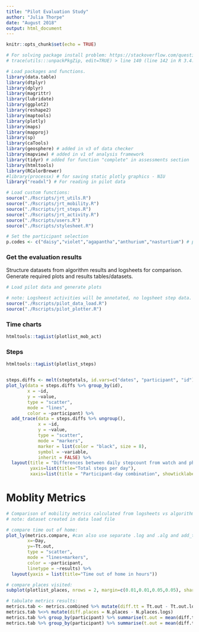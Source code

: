 ```yaml
---
title: "Pilot Evaluation Study"
author: "Julia Thorpe"
date: "August 2018"
output: html_document
---
```


```r
knitr::opts_chunk$set(echo = TRUE)

# For solving package install problem: https://stackoverflow.com/questions/5700505/windows-7-update-packages-problem-unable-to-move-temporary-installation
# trace(utils:::unpackPkgZip, edit=TRUE) > line 140 (line 142 in R 3.4.4) > Sys.sleep(0.5) > Sys.sleep(2)

# Load packages and functions.
library(data.table)
library(dtplyr)
library(dplyr)
library(magrittr)
library(lubridate)
library(ggplot2)
library(reshape2)
library(maptools)
library(plotly)
library(maps)
library(mapproj)
library(sp)
library(caTools)
library(geosphere) # added in v3 of data checker
library(mapview) # added in v1 of analysis framework
library(tidyr) # added for function "complete" in assessments section
library(htmltools)
library(RColorBrewer)
#library(processx) # for saving static plotly graphics - NIU 
library("readxl") # For reading in pilot data

# Load custom functions:
source("./Rscripts/jrt_utils.R")
source("./Rscripts/jrt_mobility.R")
source("./Rscripts/jrt_steps.R")
source("./Rscripts/jrt_activity.R")
source("./Rscripts/users.R")
source("./Rscripts/stylesheet.R")

# Set the participant selection
p.codes <- c("daisy","violet","agapantha","anthurium","nasturtium") # pilot #
```

### Get the evaluation results
Structure datasets from algorithm results and logsheets for comparison. Generate required plots and results tables/datasets.

```r

# Load pilot data and generate plots

# note: Logsheest activities will be annotated, no logsheet step data.
source("./Rscripts/pilot_data_load.R")
source("./Rscripts/pilot_plotter.R")

```

### Time charts
```r

htmltools::tagList(plotlist_mob_act)

```

### Steps
```r

htmltools::tagList(plotlist_steps)


steps.diffs <- melt(steptotals, id.vars=c("dates", "participant", "id"))
plot_ly(data = steps.diffs %>% group_by(id),
        x = ~id,
        y = ~value,
        type = "scatter",
        mode = "lines",
        color = ~participant) %>%
  add_trace(data = steps.diffs %>% ungroup(),
            x = ~id,
            y = ~value,
            type = "scatter",
            mode = "markers",
            marker = list(color = "black", size = 8), 
            symbol = ~variable,
            inherit = FALSE) %>%
  layout(title = "Differences between daily stepcount from watch and phone",
         yaxis=list(title="Total steps per day"),
         xaxis=list(title = "Participant-day combination", showticklabels = FALSE))


```


# Moblity Metrics
```r

# Comparison of mobility metrics calculated from logsheets vs algorithm data
# note: dataset created in data load file

# compare time out of home:
plot_ly(metrics.compare, #can also use separate .log and .alg and add_trace to generate same plot
        x=~Day,
        y=~Tt.out,
        type = "scatter",
        mode = "lines+markers",
        color = ~participant,
        linetype = ~results) %>%  
  layout(yaxis = list(title="Time out of home in hours"))

# compare places visited: 
subplot(plotlist_places, nrows = 2, margin=c(0.01,0.01,0.05,0.05), shareY = TRUE, shareX = TRUE)

# tabulate metrics results:
metrics.tab <- metrics.combined %>% mutate(diff.tt = Tt.out - Tt.out.logs)
metrics.tab %<>% mutate(diff.places = N.places - N.places.logs)
metrics.tab %>% group_by(participant) %>% summarise(t.out = mean(diff.tt), n.places = mean(diff.places))
metrics.tab %>% group_by(participant) %>% summarise(t.out = mean(diff.tt), n.places = mean(diff.places))

```
